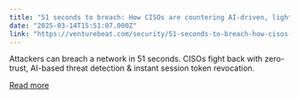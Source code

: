 ```yaml
---
title: "51 seconds to breach: How CISOs are countering AI-driven, lightning-fast deepfake, vishing and social engineering attacks"
date: "2025-03-14T15:51:07.000Z"
link: "https://venturebeat.com/security/51-seconds-to-breach-how-cisos-are-fighting-back-against-lightning-fast-attacks/"
---
```


Attackers can breach a network in 51 seconds. CISOs fight back with zero-trust, AI-based threat detection &#038; instant session token revocation.

[Read more](https://venturebeat.com/security/51-seconds-to-breach-how-cisos-are-fighting-back-against-lightning-fast-attacks/)
